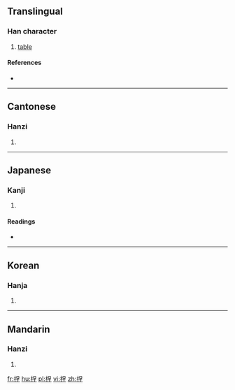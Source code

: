 ==Translingual==

===Han character===
{{Han char|rn=75|rad=木|as=07|sn=11|four=46914|canj=DRHG}}

# [[table]]

====References====
* {{Han ref|kx=0526.260|dkj=14801|dj=0915.190|hdz=21214.070|uh=686F|ud=26735|bh=D5B9|bd=54713}}

----

==Cantonese==

===Hanzi===
{{yue-hanzi|jyut=|y=ting1}}

# {{defn|lang=yue|sort=木07}}

----

==Japanese==

===Kanji===
{{ja-kanji|grade=|rs=木07}}

# {{defn|lang=ja|sort=木07}}

====Readings====
* {{ja-readings|on=[[てい]] (tei), [[ちょう]] (chō), [[けい]] (kei), [[ぎょう]] (gyō)|kun=[[つくえ]] (tsukue)}}

----

==Korean==

===Hanja===
{{ko-hanja|hangeul=[[정]]|eumhun=|rv=jeong|mr=chŏng|y=ceng}}

# {{defn|lang=ko|sort=木07}}

----

==Mandarin==

===Hanzi===
{{cmn-hanzi|pin=[[tīng]] ([[ting1]])|wg=t'ing<sup>1</sup>}}

# {{defn|lang=cmn|sort=木07}}

[[fr:桯]]
[[hu:桯]]
[[pl:桯]]
[[vi:桯]]
[[zh:桯]]